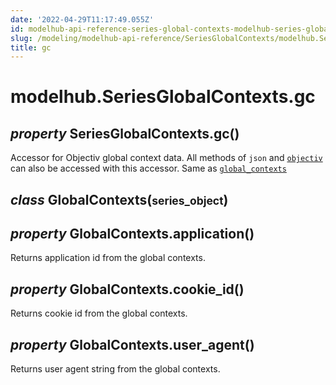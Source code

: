 ```yaml
---
date: '2022-04-29T11:17:49.055Z'
id: modelhub-api-reference-series-global-contexts-modelhub-series-global-contexts-gc
slug: /modeling/modelhub-api-reference/SeriesGlobalContexts/modelhub.SeriesGlobalContexts.gc/
title: gc
---
```


# modelhub.SeriesGlobalContexts.gc

<div>
<h2 class="signature-class"><span class="type-annotation"><em>property</em></span> <span class="additional-name">SeriesGlobalContexts.</span><span class="name">gc(</span>)</h2>


<div class="content">

Accessor for Objectiv global context data. All methods of `json` and [`objectiv`](/docs/modeling/modelhub-api-reference/SeriesGlobalContexts/modelhub.SeriesGlobalContexts.objectiv/#modelhub.SeriesGlobalContexts.objectiv) can
also be accessed with this accessor. Same as [`global_contexts`](/docs/modeling/modelhub-api-reference/SeriesGlobalContexts/modelhub.SeriesGlobalContexts.global-contexts/#modelhub.SeriesGlobalContexts.global-contexts)

<div class="class">
<h2 class="signature-class"><span class="type-annotation"><em>class</em></span> <span class="name">GlobalContexts(</span><small class="parameter-list"><span class="parameter" id="series_object">series_object</span></small>)</h2>


<div class="content">

<div>
<h2 class="signature-class"><span class="type-annotation"><em>property</em></span> <span class="additional-name">GlobalContexts.</span><span class="name">application(</span>)</h2>


<div class="content">

Returns application id from the global contexts.


</div>

</div>
<div>
<h2 class="signature-class"><span class="type-annotation"><em>property</em></span> <span class="additional-name">GlobalContexts.</span><span class="name">cookie_id(</span>)</h2>


<div class="content">

Returns cookie id from the global contexts.


</div>

</div>
<div>
<h2 class="signature-class"><span class="type-annotation"><em>property</em></span> <span class="additional-name">GlobalContexts.</span><span class="name">user_agent(</span>)</h2>


<div class="content">

Returns user agent string from the global contexts.


</div>

</div>

</div>

</div>

</div>

</div>
